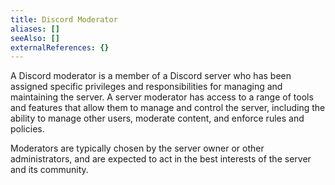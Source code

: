 ```yaml
---
title: Discord Moderator
aliases: []
seeAlso: []
externalReferences: {}
---
```




A Discord moderator is a member of a Discord server who has been assigned specific privileges and responsibilities for managing and maintaining the server. A server moderator has access to a range of tools and features that allow them to manage and control the server, including the ability to manage other users, moderate content, and enforce rules and policies.&#x20;

Moderators are typically chosen by the server owner or other administrators, and are expected to act in the best interests of the server and its community.
